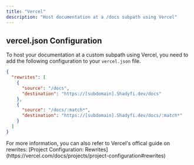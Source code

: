 ```yaml
---
title: "Vercel"
description: "Host documentation at a /docs subpath using Vercel"
---
```


## vercel.json Configuration

To host your documentation at a custom subpath using Vercel, you need to add the
following configuration to your `vercel.json` file.

```json
{
  "rewrites": [
    {
      "source": "/docs",
      "destination": "https://[subdomain].Shadyfi.dev/docs"
    },
    {
      "source": "/docs/:match*",
      "destination": "https://[subdomain].Shadyfi.dev/docs/:match*"
    }
  ]
}
```

<Note>
  For more information, you can also refer to Vercel's offical guide on
  rewrites: [Project Configuration:
  Rewrites](https://vercel.com/docs/projects/project-configuration#rewrites)
</Note>
